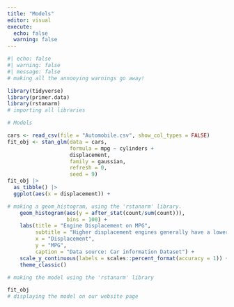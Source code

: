 ```yaml
---
title: "Models"
editor: visual
execute:
  echo: false
  warning: false
---
```


```r
#| echo: false
#| warning: false
#| message: false
# making all the annooying warnings go away!

library(tidyverse)
library(primer.data)
library(rstanarm)
# importing all libraries

```

```r

# Models

cars <- read_csv(file = "Automobile.csv", show_col_types = FALSE)
fit_obj <- stan_glm(data = cars, 
                    formula = mpg ~ cylinders +
                    displacement, 
                    family = gaussian, 
                    refresh = 0,
                    seed = 9)
fit_obj |> 
  as_tibble() |> 
  ggplot(aes(x = displacement)) +

# making a geom_histogram, using the 'rstanarm' library.
    geom_histogram(aes(y = after_stat(count/sum(count))), 
                   bins = 100) +
    labs(title = "Engine Displacement on MPG",
         subtitle = "Higher displacement engines generally have a lower MPG",
         x = "Displacement", 
         y = "MPG",
         caption = "Data source: Car information Dataset") +
    scale_y_continuous(labels = scales::percent_format(accuracy = 1)) +
    theme_classic()

# making the model using the 'rstanarm' library

fit_obj
# displaying the model on our website page
```
